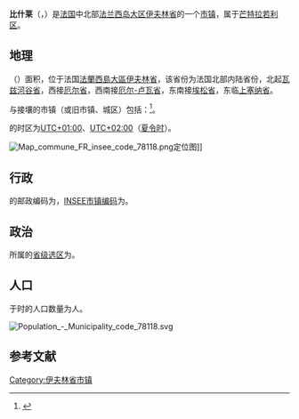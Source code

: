 {{地图误译/法语U2|issue=比舍来}}
{{noteTA|G1=法国地名}}
{{Infobox French commune
|name                   = 比什莱
|native_name            = Buchelay
|arrondissement         = [[芒特拉若利区|芒特拉若利区]]
}}
'''比什莱'''（{{lang-fr|Buchelay}}，{{IPA-fr|byʃlɛ}}）是[[法国|法国]]中北部[[法兰西岛大区|法兰西岛大区]][[伊夫林省|伊夫林省]]的一个[[市镇_(法国)|市镇]]，属于[[芒特拉若利区|芒特拉若利区]]。 

== 地理 ==
{{PAGENAMEBASE}}（{{wikidata|property|linked|P625}}）面积{{wikidata|properties|P2046}}，位于法国[[法蘭西島大區|法蘭西島大區]][[伊夫林省|伊夫林省]]，该省份为法国北部内陆省份，北起[[瓦兹河谷省|瓦兹河谷省]]，西接[[厄尔省|厄尔省]]，西南接[[厄尔-卢瓦省|厄尔-卢瓦省]]，东南接[[埃松省|埃松省]]，东临[[上塞纳省|上塞纳省]]。

与{{PAGENAMEBASE}}接壤的市镇（或旧市镇、城区）包括：{{Wikidata|properties|linked|P47}}<ref name="geo">{{Cite web|url=https://www.geoportail.gouv.fr/carte|title=Carte|accessdate=2020-03-22|author=Géoportail|language=fr|publisher=Géoportail|archive-date=2017-01-29|archive-url=https://web.archive.org/web/20170129154129/https://www.geoportail.gouv.fr/carte/|dead-url=no}}</ref>。

{{PAGENAMEBASE}}的时区为[[UTC+01:00|UTC+01:00]]、[[UTC+02:00|UTC+02:00]]（[[夏时制|夏令时]]）。

[[File:Map_commune_FR_insee_code_78118.png|thumb]]定位图]]{{Clear|left}}
== 行政 ==
{{PAGENAMEBASE}}的邮政编码为{{wikidata|properties|P281}}，[[法国国家统计与经济研究所|INSEE市镇编码]]为{{wikidata|properties|P374}}。

== 政治 ==
{{PAGENAMEBASE}}所属的[[縣_(法國)|省级选区]]为{{WikidataLink|{{wikidata|properties|raw|best||P7938}}}}。

== 人口 ==
{{PAGENAMEBASE}}于{{wikidata|qualifier|P1082|P585}}时的人口数量为{{wikidata|property|raw|P1082}}人。

[[File:Population_-_Municipality_code_78118.svg|thumb]]{{Clear|left}}
== 参考文献 ==
{{Reflist}}

{{伊夫林省市镇}}
[[Category:伊夫林省市镇|Category:伊夫林省市镇]]